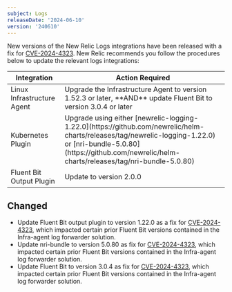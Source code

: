 ```yaml
---
subject: Logs
releaseDate: '2024-06-10'
version: '240610'
---
```


New versions of the New Relic Logs integrations have been released with a fix for [CVE-2024-4323](https://nvd.nist.gov/vuln/detail/CVE-2024-4323). New Relic recommends you follow the procedures below to update the relevant logs integrations:

<table>
    <thead>
        <tr>
            <th>
                Integration
            </th>
            <th>
                Action Required
            </th>
        </tr>
    </thead>
    <tbody>
        <tr>
            <td>
                Linux Infrastructure Agent 
            </td>
            <td>
                Upgrade the Infrastructure Agent to version 1.52.3 or later, **AND** update <DNT>Fluent Bit</DNT> to version 3.0.4 or later 
            </td>
        </tr>
        <tr>
            <td>
                Kubernetes Plugin
            </td>
            <td>
                Upgrade using either [newrelic-logging-1.22.0](https://github.com/newrelic/helm-charts/releases/tag/newrelic-logging-1.22.0) or [nri-bundle-5.0.80](https://github.com/newrelic/helm-charts/releases/tag/nri-bundle-5.0.80)
            </td>
        </tr>
        <tr>
            <td>
                <DNT>Fluent Bit</DNT> Output Plugin
            </td>
            <td>
                Update to version 2.0.0
            </td>
        </tr>
    </tbody>
</table>

## Changed

* Update <DNT>Fluent Bit</DNT> output plugin to version 1.22.0 as a fix for [CVE-2024-4323](https://nvd.nist.gov/vuln/detail/CVE-2024-4323), which impacted certain prior <DNT>Fluent Bit</DNT> versions contained in the Infra-agent log forwarder solution.
* Update nri-bundle to version 5.0.80 as fix for [CVE-2024-4323](https://nvd.nist.gov/vuln/detail/CVE-2024-4323), which impacted certain prior <DNT>Fluent Bit</DNT> versions contained in the Infra-agent log forwarder solution.
* Update <DNT>Fluent Bit</DNT> to version 3.0.4 as fix for [CVE-2024-4323](https://nvd.nist.gov/vuln/detail/CVE-2024-4323), which impacted certain prior <DNT>Fluent Bit</DNT> versions contained in the Infra-agent log forwarder solution.